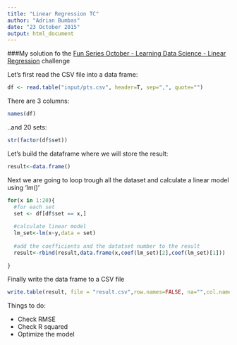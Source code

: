 ```yaml
---
title: "Linear Regression TC"
author: "Adrian Bumbas"
date: "23 October 2015"
output: html_document
---
```

###My solution fo the [Fun Series October - Learning Data Science - Linear Regression](https://www.topcoder.com/challenge-details/30051596/?type=develop) challenge


Let's first read the CSV file into a data frame:

```r
df <- read.table("input/pts.csv", header=T, sep=",", quote="")

```

There are 3 columns:
```r
names(df)
```
..and 20 sets:
```r
str(factor(df$set))
```
Let's build the dataframe where we will store the result:
```r
result<-data.frame()
```

Next we are going to loop trough all the dataset and calculate a linear model using 'lm()'
```r
for(x in 1:20){
  #for each set
  set <- df[df$set == x,]
  
  #calculate linear model
  lm_set<-lm(x~y,data = set)
  
  #add the coefficients and the datatset number to the result
  result<-rbind(result,data.frame(x,coef(lm_set)[2],coef(lm_set)[1]))
 
}
```

Finally write the data frame to a CSV file
```r
write.table(result, file = "result.csv",row.names=FALSE, na="",col.names=FALSE, sep=",")
```

Things to do:

* Check RMSE
* Check R squared
* Optimize the model

